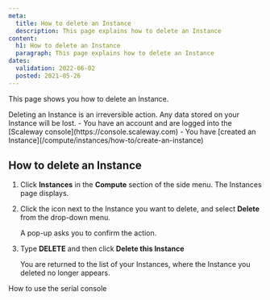 ```yaml
---
meta:
  title: How to delete an Instance
  description: This page explains how to delete an Instance
content:
  h1: How to delete an Instance
  paragraph: This page explains how to delete an Instance
dates:
  validation: 2022-06-02
  posted: 2021-05-26 
---
```


This page shows you how to delete an Instance.

<Message type="important">
  Deleting an Instance is an irreversible action. Any data stored on your Instance will be lost.
</Message>

<Message type="requirement">
  - You have an account and are logged into the [Scaleway console](https://console.scaleway.com)
  - You have [created an Instance](/compute/instances/how-to/create-an-instance)
</Message>

## How to delete an Instance

1. Click **Instances** in the **Compute** section of the side menu. The Instances page displays.
2. Click the <Icon name="more" /> icon next to the Instance you want to delete, and select **Delete** from the drop-down menu.
    <Lightbox src="scaleway-delete-instance.webp" alt="" />

    A pop-up asks you to confirm the action.
3. Type **DELETE** and then click **Delete this Instance**

    You are returned to the list of your Instances, where the Instance you deleted no longer appears.


<Navigation title="See Also">
  <PreviousButton to="/compute/instances/how-to/use-serial-console/">How to use the serial console</PreviousButton>
</Navigation>
